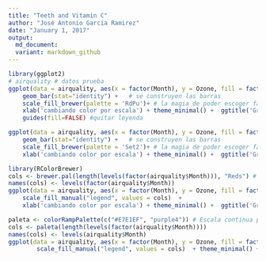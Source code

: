 ```yaml
---
title: "Teeth and Vitamin C"
author: "José Antonio García Ramirez"
date: "January 1, 2017"
output: 
  md_document:
  variant: markdown_github
---
```



```r
library(ggplot2)
# airquality # datos prueba
ggplot(data = airquality, aes(x = factor(Month), y = Ozone, fill = factor(Month))) + #indicas la variable de agrupamiento -debe ser tipo factor- y la de interes, tambien requieres llenar el parametro 'fill' con la variable con la que agrupa 
	geom_bar(stat="identity") +   # se construyen las barras
	scale_fill_brewer(palette = 'RdPu')+ # la magia de poder escoger facíl el color de la escala 'continua' o discreta
	xlab('cambiando color por escala') + theme_minimal() +  ggtitle('Gráfica colorida')+  #demas cosas
	guides(fill=FALSE) #quitar leyenda
```

```r
ggplot(data = airquality, aes(x = factor(Month), y = Ozone, fill = factor(Month))) + #indicas la variable de agrupamiento -debe ser tipo factor- y la de interes, tambien requieres llenar el parametro 'fill' con la variable con la que agrupa 
	geom_bar(stat="identity") +   # se construyen las barras
	scale_fill_brewer(palette = 'Set2')+ # la magia de poder escoger facíl el color de la escala 'continua' o discreta
	xlab('cambiando color por escala') + theme_minimal() +  ggtitle('Gráfica colorida')+  	guides(fill=FALSE) #quitar leyenda

```


```r
library(RColorBrewer)
cols <- brewer.pal(length(levels(factor(airquality$Month))), "Reds") # numero de niveles en el factor
names(cols) <- levels(factor(airquality$Month))
ggplot(data = airquality, aes(x = factor(Month), y = Ozone, fill = factor(Month))) + 	geom_bar(stat="identity") + 
	scale_fill_manual("legend", values = cols)	+
	xlab('cambiando color por escala') + theme_minimal() +  ggtitle('Gráfica colorida')+guides(fill=FALSE)
```

```r
paleta <- colorRampPalette(c("#E7E1EF", "purple4")) # Escala continua personalizada
cols <- paleta(length(levels(factor(airquality$Month))))
names(cols) <- levels(airquality$Month)
ggplot(data = airquality, aes(x = factor(Month), y = Ozone, fill = factor(Month))) + 	   geom_bar(stat="identity") + 
    	scale_fill_manual("legend", values = cols)	+ theme_minimal() +  ggtitle('Gráfica colorida')+guides(fill=FALSE)
```